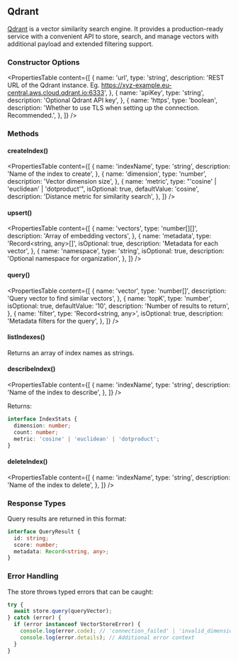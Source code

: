 ## Qdrant

[Qdrant](http://qdrant.tech/) is a vector similarity search engine. It provides a production-ready service with a convenient API to store, search, and manage vectors with additional payload and extended filtering support.

### Constructor Options

<PropertiesTable
  content={[
    {
      name: 'url',
      type: 'string',
      description: 'REST URL of the Qdrant instance. Eg. https://xyz-example.eu-central.aws.cloud.qdrant.io:6333',
    },
    {
      name: 'apiKey',
      type: 'string',
      description: 'Optional Qdrant API key',
    },
    {
      name: 'https',
      type: 'boolean',
      description: 'Whether to use TLS when setting up the connection. Recommended.',
    },
  ]}
/>

### Methods

#### createIndex()

<PropertiesTable
  content={[
    {
      name: 'indexName',
      type: 'string',
      description: 'Name of the index to create',
    },
    {
      name: 'dimension',
      type: 'number',
      description: 'Vector dimension size',
    },
    {
      name: 'metric',
      type: "'cosine' | 'euclidean' | 'dotproduct'",
      isOptional: true,
      defaultValue: 'cosine',
      description: 'Distance metric for similarity search',
    },
  ]}
/>

#### upsert()

<PropertiesTable
  content={[
    {
      name: 'vectors',
      type: 'number[][]',
      description: 'Array of embedding vectors',
    },
    {
      name: 'metadata',
      type: 'Record<string, any>[]',
      isOptional: true,
      description: 'Metadata for each vector',
    },
    {
      name: 'namespace',
      type: 'string',
      isOptional: true,
      description: 'Optional namespace for organization',
    },
  ]}
/>

#### query()

<PropertiesTable
  content={[
    {
      name: 'vector',
      type: 'number[]',
      description: 'Query vector to find similar vectors',
    },
    {
      name: 'topK',
      type: 'number',
      isOptional: true,
      defaultValue: '10',
      description: 'Number of results to return',
    },
    {
      name: 'filter',
      type: 'Record<string, any>',
      isOptional: true,
      description: 'Metadata filters for the query',
    },
  ]}
/>

#### listIndexes()

Returns an array of index names as strings.

#### describeIndex()

<PropertiesTable
  content={[
    {
      name: 'indexName',
      type: 'string',
      description: 'Name of the index to describe',
    },
  ]}
/>

Returns:

```typescript
interface IndexStats {
  dimension: number;
  count: number;
  metric: 'cosine' | 'euclidean' | 'dotproduct';
}
```

#### deleteIndex()

<PropertiesTable
  content={[
    {
      name: 'indexName',
      type: 'string',
      description: 'Name of the index to delete',
    },
  ]}
/>

### Response Types

Query results are returned in this format:

```typescript
interface QueryResult {
  id: string;
  score: number;
  metadata: Record<string, any>;
}
```

### Error Handling

The store throws typed errors that can be caught:

```typescript
try {
  await store.query(queryVector);
} catch (error) {
  if (error instanceof VectorStoreError) {
    console.log(error.code); // 'connection_failed' | 'invalid_dimension' | etc
    console.log(error.details); // Additional error context
  }
}
```
